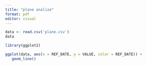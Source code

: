 ---
title: "plane analize"
format: pdf
editor: visual
---

```{r}
data <- read.csv('plane.csv')
data
```

```{r}
library(ggplot2)

ggplot(data, aes(x = REF_DATE, y = VALUE, color = REF_DATE)) +
   geom_line() 

  



```
